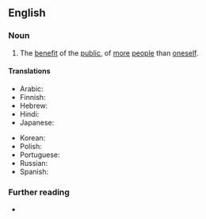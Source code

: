 ==English==

===Noun===
{{en-noun|?}}

# The [[benefit]] of the [[public]], of [[more]] [[people]] than [[oneself]].
#: {{uxi|en|for the '''greater good'''}}

====Translations====
{{trans-top|benefit of the public}}
* Arabic: {{t|ar|الصَّالِح}}
* Finnish: {{t-needed|fi}}
* Hebrew: {{t|he|טובת הכלל}}
* Hindi: {{t|hi|अधिक से अधिक अच्छे}}
* Japanese: {{t|ja|より大きな善}}
{{trans-mid}}
* Korean: {{t|ko|더 좋은}}
* Polish: {{t-needed|pl}}
* Portuguese: {{t|pt|bem maior|m}}
* Russian: {{t|ru|о́бщее бла́го|n}}
* Spanish: {{t|es|bien común|m}}
{{trans-bottom}}

===Further reading===
* {{R:Longman|the greater good}}